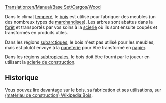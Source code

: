[[Translation:en/Manual/Base Set/Cargos/Wood]]

{{fr/Cargaison|nom=Bois
|image=en/Wood.png|produit=[[fr/Manual/Base Set/Industries/Forêt|Forêt]] (climats tempéré et subarctique), [[fr/Manual/Base Set/Industries/Scierie de construction|Scierie de construction]] (climat subtropical)
|accepté=[[fr/Manual/Base Set/Industries/Scierie|Scierie]] (climat tempéré), [[fr/Manual/Base Set/Industries/Papeterie|Papeterie]] (climat subarctique), [[fr/Manual/Base Set/Industries/Usine|Usine]] (climat subtropical)
}}

Dans le climat [[fr/Manual/Climat#Tempéré|tempéré]], le [[fr/Manual/Base Set/Cargos/Bois|bois]] est utilisé pour fabriquer des meubles (un des nombreux types de [[fr/Manual/Base Set/Cargos/Marchandises|marchandises]]). Les arbres sont abattus dans la [[fr/Manual/Base Set/Industries/Forêt|forêt]] et transportés par vos soins à la [[fr/Manual/Base Set/Industries/Scierie|scierie]] où ils sont ensuite coupés et transformés en produits utiles.

Dans les régions [[fr/Manual/Climat#Subarctique|subarctiques]], le bois n'est pas utilisé pour les meubles, mais est plutôt envoyé à la [[fr/Manual/Base Set/Industries/Papeterie|papeterie]] pour être transformé en [[fr/Manual/Base Set/Cargos/Papier|papier]].

Dans les régions [[fr/Manual/Climat#Subtropical|subtropicales]], le bois doit être fourni par le joueur en utilisant la [[fr/Manual/Base Set/Industries/Scierie de construction|scierie de construction]].

==Historique==
Vous pouvez lire davantage sur le bois, sa fabrication et ses utilisations, sur [https://www.wikipedia.org/wiki/fr:Bois (matériau de construction) Wikipedia:Bois].